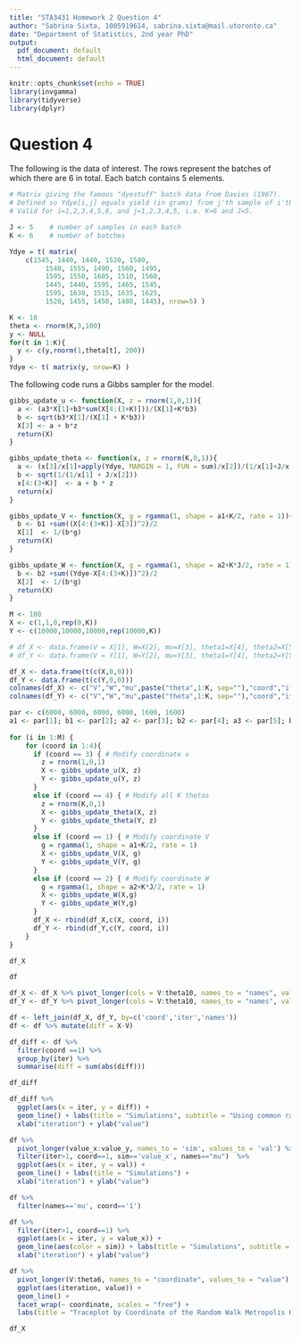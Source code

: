 ---
title: "STA3431 Homework 2 Question 4"
author: "Sabrina Sixta, 1005919614, sabrina.sixta@mail.utoronto.ca"
date: "Department of Statistics, 2nd year PhD"
output:
  pdf_document: default
  html_document: default
---

```{r setup, include=FALSE}
knitr::opts_chunk$set(echo = TRUE)
library(invgamma)
library(tidyverse)
library(dplyr)
```

# Question 4

The following is the data of interest. The rows represent the batches of which there are 6 in total. Each batch contains 5 elements.
```{r}
# Matrix giving the famous "dyestuff" batch data from Davies (1967).
# Defined so Ydye[i,j] equals yield (in grams) from j'th sample of i'th batch.
# Valid for i=1,2,3,4,5,6, and j=1,2,3,4,5, i.e. K=6 and J=5.

J <- 5    # number of samples in each batch
K <- 6    # number of batches

Ydye = t( matrix(
	c(1545, 1440, 1440, 1520, 1580,
         1540, 1555, 1490, 1560, 1495,
         1595, 1550, 1605, 1510, 1560,
         1445, 1440, 1595, 1465, 1545,
         1595, 1630, 1515, 1635, 1625,
         1520, 1455, 1450, 1480, 1445), nrow=5) )
```

```{r}
K <- 10
theta <- rnorm(K,3,100)
y <- NULL
for(t in 1:K){
  y <- c(y,rnorm(1,theta[t], 200))
}
Ydye <- t( matrix(y, nrow=K) )
```



The following code runs a Gibbs sampler for the model.

```{r}
gibbs_update_u <- function(X, z = rnorm(1,0,1)){
  a <- (a3*X[1]+b3*sum(X[4:(3+K)]))/(X[1]+K*b3)
  b <- sqrt(b3*X[1]/(X[1] + K*b3))
  X[3] <- a + b*z
  return(X)
}

gibbs_update_theta <- function(x, z = rnorm(K,0,1)){
  a <- (x[3]/x[1]+apply(Ydye, MARGIN = 1, FUN = sum)/x[2])/(1/x[1]+J/x[2])
  b <- sqrt(1/(1/x[1] + J/x[2]))
  x[4:(3+K)]  <- a + b * z
  return(x)
}

gibbs_update_V <- function(X, g = rgamma(1, shape = a1+K/2, rate = 1)){
  b <- b1 +sum((X[4:(3+K)]-X[3])^2)/2
  X[1]  <- 1/(b*g)
  return(X)
}

gibbs_update_W <- function(X, g = rgamma(1, shape = a2+K*J/2, rate = 1)){
  b <- b2 +sum((Ydye-X[4:(3+K)])^2)/2
  X[2]  <- 1/(b*g)
  return(X)
}
```
```{r}
M <- 100
X <- c(1,1,0,rep(0,K))
Y <- c(10000,10000,10000,rep(10000,K))

# df_X <- data.frame(V = X[1], W=X[2], mu=X[3], theta1=X[4], theta2=X[5], theta3=X[6], theta4=X[7], theta5=X[8], theta6=X[9], coord = 0, iter = 0)
# df_Y <- data.frame(V = Y[1], W=Y[2], mu=Y[3], theta1=Y[4], theta2=Y[5], theta3=Y[6], theta4=Y[7], theta5=Y[8], theta6=Y[9], coord = 0, iter = 0)

df_X <- data.frame(t(c(X,0,0)))
df_Y <- data.frame(t(c(Y,0,0)))
colnames(df_X) <- c("V","W","mu",paste("theta",1:K, sep=""),"coord","iter")
colnames(df_Y) <- c("V","W","mu",paste("theta",1:K, sep=""),"coord","iter")

par <- c(6000, 6000, 6000, 6000, 1600, 1600)
a1 <- par[1]; b1 <- par[2]; a2 <- par[3]; b2 <- par[4]; a3 <- par[5]; b3 <- par[6];
  
for (i in 1:M) {
    for (coord in 1:4){
      if (coord == 3) { # Modify coordinate u
        z = rnorm(1,0,1)
        X <- gibbs_update_u(X, z)
        Y <- gibbs_update_u(Y, z)
      }
      else if (coord == 4) { # Modify all K thetas
        z = rnorm(K,0,1)
        X <- gibbs_update_theta(X, z)
        Y <- gibbs_update_theta(Y, z)
      }
      else if (coord == 1) { # Modify coordinate V
        g = rgamma(1, shape = a1+K/2, rate = 1)
        X <- gibbs_update_V(X, g)
        Y <- gibbs_update_V(Y, g)
      }
      else if (coord == 2) { # Modify coordinate W
        g = rgamma(1, shape = a2+K*J/2, rate = 1)
        X <- gibbs_update_W(X,g)
        Y <- gibbs_update_W(Y,g)
      }
      df_X <- rbind(df_X,c(X, coord, i))
      df_Y <- rbind(df_Y,c(Y, coord, i))
    }
}
```

```{r}
df_X
```
```{r}
df
```


```{r}
df_X <- df_X %>% pivot_longer(cols = V:theta10, names_to = "names", values_to = "X")
df_Y <- df_Y %>% pivot_longer(cols = V:theta10, names_to = "names", values_to = "Y")

df <- left_join(df_X, df_Y, by=c('coord','iter','names'))
df <- df %>% mutate(diff = X-V)

df_diff <- df %>% 
  filter(coord ==1) %>% 
  group_by(iter) %>% 
  summarise(diff = sum(abs(diff)))

df_diff
```
```{r}
df_diff %>% 
  ggplot(aes(x = iter, y = diff)) + 
  geom_line() + labs(title = "Simulations", subtitle = "Using common random number technique") +
  xlab("iteration") + ylab("value")
```
```{r}
df %>% 
  pivot_longer(value_x:value_y, names_to = 'sim', values_to = 'val') %>% 
  filter(iter>1, coord==1, sim=='value_x', names=="mu")  %>% 
  ggplot(aes(x = iter, y = val)) +
  geom_line() + labs(title = "Simulations") +
  xlab("iteration") + ylab("value")
```
```{r}
df %>% 
  filter(names=='mu', coord=='1')
```

```{r}
df %>% 
  filter(iter>1, coord==1) %>% 
  ggplot(aes(x = iter, y = value_x)) + 
  geom_line(aes(color = sim)) + labs(title = "Simulations", subtitle = "Using common random number technique") +
  xlab("iteration") + ylab("value")
```
```{r}
df %>%
  pivot_longer(V:theta6, names_to = "coordinate", values_to = "value") %>%
  ggplot(aes(iteration, value)) +
  geom_line() +
  facet_wrap(~ coordinate, scales = "free") +
  labs(title = "Traceplot by Coordinate of the Random Walk Metropolis Hastings Algorithm")
```
```{r}
df_X
```

